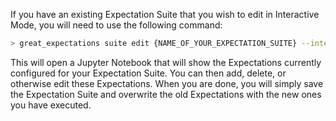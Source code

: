 
If you have an existing Expectation Suite that you wish to edit in Interactive Mode, you will need to use the following command:

```bash title="Terminal input"
> great_expectations suite edit {NAME_OF_YOUR_EXPECTATION_SUITE} --interactive
```

This will open a Jupyter Notebook that will show the Expectations currently configured for your Expectation Suite.  You can then add, delete, or otherwise edit these Expectations.  When you are done, you will simply save the Expectation Suite and overwrite the old Expectations with the new ones you have executed.
